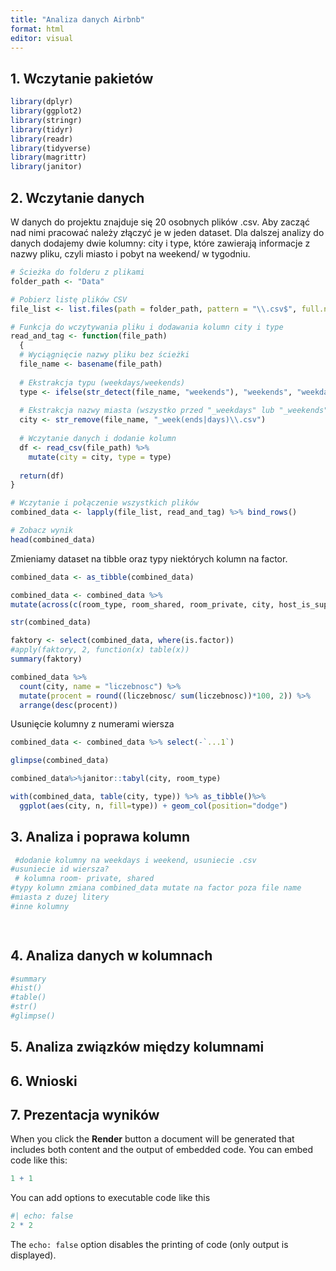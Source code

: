 ```yaml
---
title: "Analiza danych Airbnb"
format: html
editor: visual
---
```


## 1. Wczytanie pakietów

```r
library(dplyr)
library(ggplot2)
library(stringr)
library(tidyr)
library(readr)
library(tidyverse)
library(magrittr)
library(janitor)
```

## 2. Wczytanie danych

W danych do projektu znajduje się 20 osobnych plików .csv. Aby zacząć nad nimi pracować należy złączyć je w jeden dataset. Dla dalszej analizy do danych dodajemy dwie kolumny: city i type, które zawierają informacje z nazwy pliku, czyli miasto i pobyt na weekend/ w tygodniu.

```r

# Ścieżka do folderu z plikami
folder_path <- "Data"  

# Pobierz listę plików CSV
file_list <- list.files(path = folder_path, pattern = "\\.csv$", full.names = TRUE)

# Funkcja do wczytywania pliku i dodawania kolumn city i type
read_and_tag <- function(file_path) 
  {
  # Wyciągnięcie nazwy pliku bez ścieżki
  file_name <- basename(file_path)
  
  # Ekstrakcja typu (weekdays/weekends)
  type <- ifelse(str_detect(file_name, "weekends"), "weekends", "weekdays")
  
  # Ekstrakcja nazwy miasta (wszystko przed "_weekdays" lub "_weekends")
  city <- str_remove(file_name, "_week(ends|days)\\.csv")
  
  # Wczytanie danych i dodanie kolumn
  df <- read_csv(file_path) %>%
    mutate(city = city, type = type)
  
  return(df)
}

# Wczytanie i połączenie wszystkich plików
combined_data <- lapply(file_list, read_and_tag) %>% bind_rows()

# Zobacz wynik
head(combined_data)

```

Zmieniamy dataset na tibble oraz typy niektórych kolumn na factor.

```r
combined_data <- as_tibble(combined_data)

combined_data <- combined_data %>%
mutate(across(c(room_type, room_shared, room_private, city, host_is_superhost, type), as.factor))

str(combined_data)
```

```r
faktory <- select(combined_data, where(is.factor))
#apply(faktory, 2, function(x) table(x))
summary(faktory)
```

```r


combined_data %>%
  count(city, name = "liczebnosc") %>%
  mutate(procent = round((liczebnosc/ sum(liczebnosc))*100, 2)) %>%
  arrange(desc(procent))

```


Usunięcie kolumny z numerami wiersza
```r
combined_data <- combined_data %>% select(-`...1`)

```

```r
glimpse(combined_data)
```

```r
combined_data%>%janitor::tabyl(city, room_type)
```

```r
with(combined_data, table(city, type)) %>% as_tibble()%>% 
  ggplot(aes(city, n, fill=type)) + geom_col(position="dodge")
```

## 3. Analiza i poprawa kolumn

```r
 #dodanie kolumny na weekdays i weekend, usuniecie .csv
#usuniecie id wiersza?
 # kolumna room- private, shared
#typy kolumn zmiana combined_data mutate na factor poza file name 
#miasta z duzej litery 
#inne kolumny

  
```

## 4. Analiza danych w kolumnach

```r
#summary
#hist()
#table()
#str()
#glimpse()
```

## 5. Analiza związków między kolumnami

## 6. Wnioski

## 7. Prezentacja wyników

When you click the **Render** button a document will be generated that includes both content and the output of embedded code. You can embed code like this:

```r
1 + 1
```

You can add options to executable code like this

```r
#| echo: false
2 * 2
```

The `echo: false` option disables the printing of code (only output is displayed).
